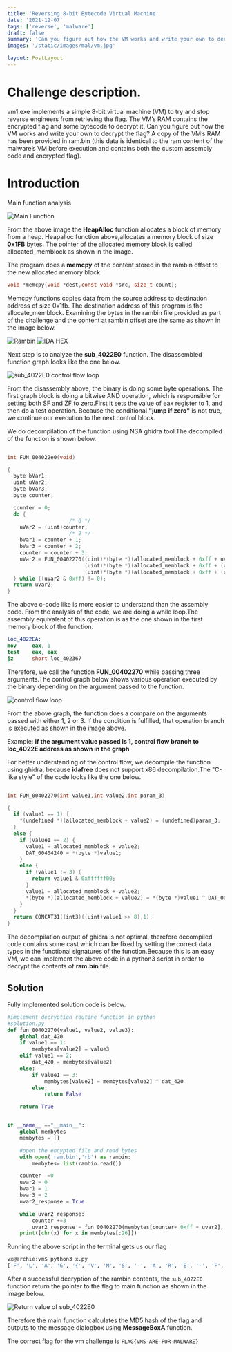 ```yaml
---
title: 'Reversing 8-bit Bytecode Virtual Machine'
date: '2021-12-07'
tags: ['reverse', 'malware']
draft: false
summary: 'Can you figure out how the VM works and write your own to decrypt the flag?'
images: '/static/images/mal/vm.jpg'

layout: PostLayout
---
```


# Challenge description.

vm1.exe implements a simple 8-bit virtual machine (VM) to try and stop reverse engineers from retrieving the flag. The VM’s RAM contains the encrypted flag and some bytecode to decrypt it. Can you figure out how the VM works and write your own to decrypt the flag? A copy of the VM’s RAM has been provided in ram.bin (this data is identical to the ram content of the malware’s VM before execution and contains both the custom assembly code and encrypted flag).

# Introduction

Main function analysis

![Main Function](/static/images/mal/vmq.png)

From the above image the **HeapAlloc** function allocates a block of memory from a heap. Heapalloc function above,allocates a memory block of size **0x1FB** bytes. The pointer of the allocated memory block is called allocated_memblock as shown in the image.

The program does a **memcpy** of the content stored in the rambin offset to the new allocated memory block.

```c
void *memcpy(void *dest,const void *src, size_t count);
```

Memcpy functions copies data from the source address to destination address of size 0x1fb. The destination address of this program is the allocate_memblock. Examining the bytes in the rambin file provided as part of the challenge and the content at rambin offset are the same as shown in the image below.

![Rambin](/static/images/mal/rambin.png)
![IDA HEX](/static/images/mal/ida_hex.png)

Next step is to analyze the **sub_4022E0** function. The disassembled function graph looks like the one below.

![sub_4022E0 control flow loop](/static/images/mal/vmflow.png)

From the disassembly above, the binary is doing some byte operations. The first graph block is doing a bitwise AND operation, which is responsible for setting both SF and ZF to zero.First it sets the value of eax register to 1, and then do a test operation. Because the conditional **"jump if zero"** is not true, we continue our execution to the next control block.

We do decompilation of the function using NSA ghidra tool.The decompiled of the function is shown below.

```c

int FUN_004022e0(void)

{
  byte bVar1;
  uint uVar2;
  byte bVar3;
  byte counter;

  counter = 0;
  do {
                    /* 0 */
    uVar2 = (uint)counter;
                    /* 2 */
    bVar1 = counter + 1;
    bVar3 = counter + 2;
    counter = counter + 3;
    uVar2 = FUN_00402270((uint)*(byte *)(allocated_memblock + 0xff + uVar2),
                         (uint)*(byte *)(allocated_memblock + 0xff + (uint)bVar1),
                         (uint)*(byte *)(allocated_memblock + 0xff + (uint)bVar3));
  } while ((uVar2 & 0xff) != 0);
  return uVar2;
}
```

The above c-code like is more easier to understand than the assembly code. From the analysis of the code, we are doing a while loop.The assembly equivalent of this operation is as the one shown in the first memory block of the function.

```nasm
loc_4022EA:
mov     eax, 1
test    eax, eax
jz      short loc_402367
```

Therefore, we call the function **FUN_00402270** while passing three arguments.The control graph below shows various operation executed by the binary depending on the argument passed to the function.

![control flow loop](/static/images/mal/vmflow2.png)

From the above graph, the function does a compare on the arguments passed with either 1, 2 or 3. If the condition is fulfilled, that operation branch is executed as shown in the image above.

Example: **if the argument value passed is 1, control flow branch to loc_4022E address as shown in the graph**

For better understanding of the control flow, we decompile the function using ghidra, because **idafree** does not support x86 decompilation.The "C-like style" of the code looks like the one below.

```c

int FUN_00402270(int value1,int value2,int param_3)

{
  if (value1 == 1) {
    *(undefined *)(allocated_memblock + value2) = (undefined)param_3;
  }
  else {
    if (value1 == 2) {
      value1 = allocated_memblock + value2;
      DAT_00404240 = *(byte *)value1;
    }
    else {
      if (value1 != 3) {
        return value1 & 0xffffff00;
      }
      value1 = allocated_memblock + value2;
      *(byte *)(allocated_memblock + value2) = *(byte *)value1 ^ DAT_00404240;
    }
  }
  return CONCAT31((int3)((uint)value1 >> 8),1);
}
```

The decompilation output of ghidra is not optimal, therefore decompiled code contains some cast which can be fixed by setting the correct data types in the functional signatures of the function.Because this is an easy VM, we can implement the above code in a python3 script in order to decrypt the contents of **ram.bin** file.

## Solution

Fully implemented solution code is below.

```python
#implement decryption routine function in python
#solution.py
def fun_00402270(value1, value2, value3):
    global dat_420
    if value1 == 1:
        membytes[value2] = value3
    elif value1 == 2:
        dat_420 = membytes[value2]
    else:
        if value1 == 3:
            membytes[value2] = membytes[value2] ^ dat_420
        else:
            return False

    return True


if __name__ =="__main__":
    global membytes
    membytes = []

    #open the encypted file and read bytes
    with open('ram.bin','rb') as rambin:
        membytes= list(rambin.read())

    counter  =0
    uvar2 = 0
    bvar1 = 1
    bvar3 = 2
    uvar2_response = True

    while uvar2_response:
        counter +=3
        uvar2_response = fun_00402270(membytes[counter+ 0xff + uvar2], membytes[counter+0xff + bvar1], membytes[counter+ 0xff + bvar3])
    print([chr(x) for x in membytes[:26]])

```

Running the above script in the terminal gets us our flag

```bash
vx@archie:vm$ python3 x.py
['F', 'L', 'A', 'G', '{', 'V', 'M', 'S', '-', 'A', 'R', 'E', '-', 'F', 'O', 'R', '-', 'M', 'A', 'L', 'W', 'A', 'R', 'E', '}', '\x00']
```

After a successful decryption of the rambin contents, the `sub_4022E0` function return the pointer to the flag to main function as shown in the image below.

![Return value of sub_4022E0](/static/images/mal/retflag.png)

Therefore the main function calculates the MD5 hash of the flag and outputs to the message dialogbox using **MessageBoxA** function.

The correct flag for the vm challenge is `FLAG{VMS-ARE-FOR-MALWARE}`
